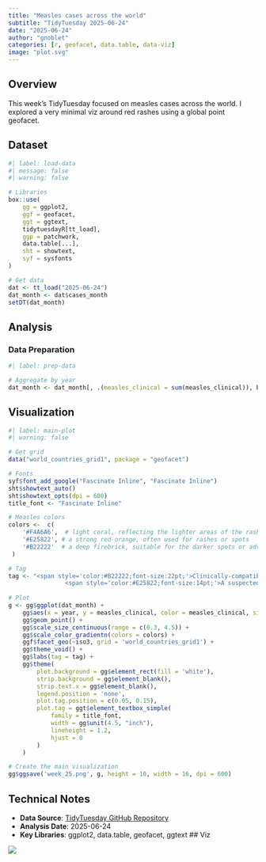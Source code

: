 ```yaml
---
title: "Measles cases across the world"
subtitle: "TidyTuesday 2025-06-24"
date: "2025-06-24"
author: "gnoblet"
categories: [r, geofacet, data.table, data-viz]
image: "plot.svg"
---
```


## Overview

This week's TidyTuesday focused on measles cases across the world. I explored a very minimal viz around red rashes using a global point geofacet.

## Dataset

```r
#| label: load-data
#| message: false
#| warning: false

# Libraries
box::use(
    gg = ggplot2,
    ggf = geofacet,
    ggt = ggtext,
    tidytuesdayR[tt_load],
    ggp = patchwork,
    data.table[...],
    sht = showtext,
    syf = sysfonts
)

# Get data
dat <- tt_load("2025-06-24")
dat_month <- dat$cases_month
setDT(dat_month)  

```



## Analysis

### Data Preparation

```r
#| label: prep-data

# Aggregate by year 
dat_month <- dat_month[, .(measles_clinical = sum(measles_clinical)), by = .(year, iso3)]
```

## Visualization

```r
#| label: main-plot
#| warning: false

# Get grid
data("world_countries_grid1", package = "geofacet")

# Fonts
syf$font_add_google("Fascinate Inline", "Fascinate Inline")
sht$showtext_auto()
sht$showtext_opts(dpi = 600)
title_font <- "Fascinate Inline"

# Measles colors
colors <-  c(
    '#F4A6A6',  # light coral, reflecting the lighter areas of the rash
    '#E25822', # a strong red-orange, often used for rashes or spots
    '#B22222'  # a deep firebrick, suitable for the darker spots or advanced rash stages
 )

# Tag
tag <- "<span style='color:#B22222;font-size:22pt;'>Clinically-compatible measles cases</span><br><br>
                <span style='color:#E25822;font-size:14pt;'>A suspected case with fever, maculopapular rash, and at least one of cough, coryza, or conjunctivitis, without a clinical specimen or epidemiological link to a confirmed case.</span>"
   
# Plot
g <- gg$ggplot(dat_month) +
    gg$aes(x = year, y = measles_clinical, color = measles_clinical, size = measles_clinical) + 
    gg$geom_point() +
    gg$scale_size_continuous(range = c(0.3, 4.5)) +
    gg$scale_color_gradientn(colors = colors) +
    ggf$facet_geo(~iso3, grid = 'world_countries_grid1') +
    gg$theme_void() +
    gg$labs(tag = tag) +
    gg$theme(
        plot.background = gg$element_rect(fill = 'white'),
        strip.background = gg$element_blank(),
        strip.text.x = gg$element_blank(),
        legend.position = 'none',
        plot.tag.position = c(0.05, 0.15),
        plot.tag = ggt$element_textbox_simple(
            family = title_font,
            width = gg$unit(4.5, "inch"),
            lineheight = 1.2,
            hjust = 0
        )
    ) 

# Create the main visualization
gg$ggsave('week_25.png', g, height = 10, width = 16, dpi = 600)
```

## Technical Notes

- **Data Source**: [TidyTuesday GitHub Repository](https://github.com/rfordatascience/tidytuesday)
- **Analysis Date**: 2025-06-24
- **Key Libraries**: ggplot2, data.table, geofacet, ggtext
## Viz

![](week_25.png)
